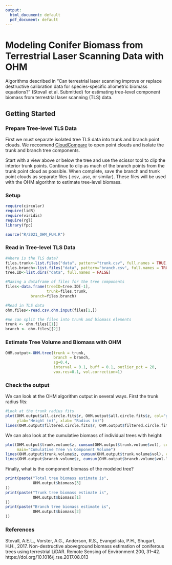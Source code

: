 ```yaml
---
output:
  html_document: default
  pdf_document: default
---
```

<!-- ![Outer Hull Model](OHM.png) -->

# Modeling Conifer Biomass from Terrestrial Laser Scanning Data with OHM
Algorithms described in "Can terrestrial laser scanning improve or replace destructive calibration data for species-specific allometric biomass equations?" (Stovall et al. Submitted) for estimating tree-level component biomass from terrestrial laser scanning (TLS) data. 

<!-- ## Installation -->
<!-- ```{r,echo=FALSE} -->
<!-- library(devtools) -->
<!-- devtools::install_github("aestovall/OHM") -->
<!-- ```     -->

## Getting Started

### Prepare Tree-level TLS Data
First we must separate isolated tree TLS data into trunk and branch point clouds. We reccomend [CloudCompare](https://www.danielgm.net/cc/]) to open point clouds and isolate the trunk and branch tree components. 

Start with a view above or below the tree and use the scissor tool to clip the interior trunk points. Continue to clip as much of the branch points from the trunk point cloud as possible. When complete, save the branch and trunk point clouds as separate files (.csv, .asc, or similar). These files will be used with the OHM algorithm to estimate tree-level biomass.

### Setup
```r
require(circular)
require(lidR)
require(viridis)
require(rgl)
library(fpc)

source("R/2021_OHM_FUN.R")

```

### Read in Tree-level TLS Data

```r
#Where is the TLS data?
files.trunk<-list.files("data", pattern="trunk.csv", full.names = TRUE, recursive=TRUE)
files.branch<-list.files("data", pattern="branch.csv", full.names = TRUE, recursive=TRUE)
tree.ID<-list.dirs("data", full.names = FALSE)

#Making a dataframe of files for the tree components
files<-data.frame(treeID=tree.ID[-1],
                  trunk=files.trunk,
           branch=files.branch)

#Read in TLS data
ohm.files<-read.csv.ohm.input(files[1,])

#We can split the files into trunk and biomass elements
trunk <- ohm.files[[1]]
branch <- ohm.files[[2]]
```

### Estimate Tree Volume and Biomass with OHM

```r
OHM.output<-OHM.tree(trunk = trunk,
                     branch = branch,
                     sg=0.4,
                     interval = 0.1, buff = 0.1, outlier_pct = 20,
                     vox.res=0.1, vol.correction=1)
```


### Check the output
We can look at the OHM algorithm output in several ways. First the trunk radius fits:
```r
#Look at the trunk radius fits
plot(OHM.output$all.circle.fits$r, OHM.output$all.circle.fits$z, col="grey", main='Trunk Radius Fits',
     ylab='Height (m)', xlab= "Radius (m)")
lines(OHM.output$filtered.circle.fits$r, OHM.output$filtered.circle.fits$z, col="forestgreen")
```



We can also look at the cumulative biomass of individual trees with height:
```r
plot(OHM.output$trunk.volume$z, cumsum(OHM.output$trunk.volume$vol), col="white", xlab='Height (m)', ylab= "Volume (m^3)", 
     main="Cumulative Tree \n Component Volume")
lines(OHM.output$trunk.volume$z, cumsum(OHM.output$trunk.volume$vol), col="brown")
lines(OHM.output$branch.volume$z, cumsum(OHM.output$branch.volume$vol.log), col="forestgreen")
```

Finally, what is the component biomass of the modeled tree? 
```r
print(paste("Total tree biomass estimate is",
            OHM.output$biomass[3]
))
print(paste("Trunk tree biomass estimate is",
            OHM.output$biomass[1]
))
print(paste("Branch tree biomass estimate is",
            OHM.output$biomass[2]
))
```


### References
Stovall, A.E.L., Vorster, A.G., Anderson, R.S., Evangelista, P.H., Shugart, H.H., 2017. Non-destructive aboveground biomass estimation of coniferous trees using terrestrial LiDAR. Remote Sensing of Environment 200, 31–42. https://doi.org/10.1016/j.rse.2017.08.013


